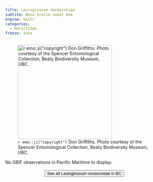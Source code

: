 ```yaml
---
title: Lasioglossum novascotiae
subtite: Nova Scotia sweat bee
engine: knitr
categories:
  - Halictidae
freeze: auto
---
```

![`r emo::ji("copyright")` Don Griffiths. Photo courtesy of the Spencer Entomological Collection, Beaty Biodiversity Museum, UBC.](https://www.zoology.ubc.ca/entomology/main/Hymenoptera/Halictidae/Lasioglossum%20novascotiae%20(3lateral)%20.jpg){height=300}



No GBIF observations in Pacific Maritime to display.
<br><br>
<center>


<a href="https://www.zoology.ubc.ca/entomology/main/Hymenoptera/Halictidae/Lasioglossum%20novascotiae.php"><button type="button" class="btn btn-secondary">See all Lasioglossum novascotiae in BC <i class="fa-solid fa-arrow-up-right-from-square"></i> </button></a>
</center>
